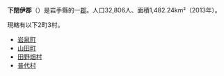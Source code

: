 {{日本郡
| 郡 = 下閉伊郡
| 日文原名 = 下閉伊郡
| 平假名 = しもへいぐん
| 羅馬字拼音 = Shimohei-gun
| 地圖 =
| 都道府縣 = 岩手縣
| 編號 = 
| 町 = 2
| 村 = 2
| 經度 = 
| 緯度 = 
| 註記 = 
|}}
'''下閉伊郡'''（{{jpn|j=下閉伊郡|hg=しもへいぐん|rm=Shimohei gun|f=y}}）是岩手縣的一[[郡|郡]]。人口32,806人、面積1,482.24km²（2013年）。

現轄有以下2町3村。

*[[岩泉町|岩泉町]]
*[[山田町|山田町]]
*[[田野畑村|田野畑村]]
*[[普代村|普代村]]

{{岩手縣}}{{Authority control}}